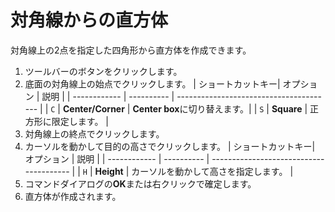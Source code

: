 

# 対角線からの直方体

対角線上の2点を指定した四角形から直方体を作成できます。

<Reference shortcut='Shift-B' command='Corner Box' button='ツールバー' />

1. ツールバーのボタンをクリックします。
2. 底面の対角線上の始点でクリックします。
   | ショートカットキー| オプション | 説明 |
   | ------------ | ---------- | --------------------------------------- |
   | `C`          | **Center/Corner** | **Center box**に切り替えます。|
   | `S`          | **Square** | 正方形に限定します。 |
3. 対角線上の終点でクリックします。
4. カーソルを動かして目的の高さでクリックします。
   | ショートカットキー| オプション | 説明 |
   | ------------ | ---------- | --------------------------------------- |
   | `H`          | **Height** | カーソルを動かして高さを指定します。 |
5. コマンドダイアログの**OK**または右クリックで確定します。
6. 直方体が作成されます。

